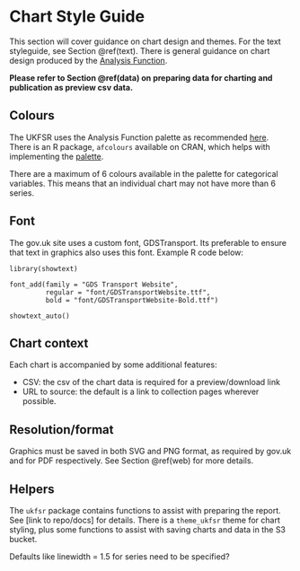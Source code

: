 # Chart Style Guide {#chart}

This section will cover guidance on chart design and themes. For the text
styleguide, see Section \@ref(text). There is general guidance on chart design
produced by the [Analysis Function](https://analysisfunction.civilservice.gov.uk/policy-store/data-visualisation-charts/).

**Please refer to Section \@ref(data) on preparing data for charting and publication as preview csv data.**

## Colours

The UKFSR uses the Analysis Function palette as recommended [here](https://analysisfunction.civilservice.gov.uk/policy-store/data-visualisation-colours-in-charts/). There is an R package, `afcolours` available on CRAN, which helps with implementing the [palette](https://best-practice-and-impact.github.io/afcolours/).

There are a maximum of 6 colours available in the palette for categorical
variables. This means that an individual chart may not have more than 6 series.

## Font

The gov.uk site uses a custom font, GDSTransport. Its preferable to ensure that
text in graphics also uses this font. Example R code below:

```
library(showtext)

font_add(family = "GDS Transport Website",
         regular = "font/GDSTransportWebsite.ttf",
         bold = "font/GDSTransportWebsite-Bold.ttf")

showtext_auto()
```

## Chart context

Each chart is accompanied by some additional features:

- CSV: the csv of the chart data is required for a preview/download link
- URL to source: the default is a link to collection pages wherever possible.

## Resolution/format

Graphics must be saved in  both SVG and PNG format, as required by gov.uk and
for PDF respectively. See Section \@ref(web) for more details.

## Helpers

The `ukfsr` package contains functions to assist with preparing the report. See
[link to repo/docs] for details. There is a `theme_ukfsr` theme for chart
styling, plus some functions to assist with saving charts and data in the S3
bucket.

Defaults like linewidth = 1.5 for series need to be specified?